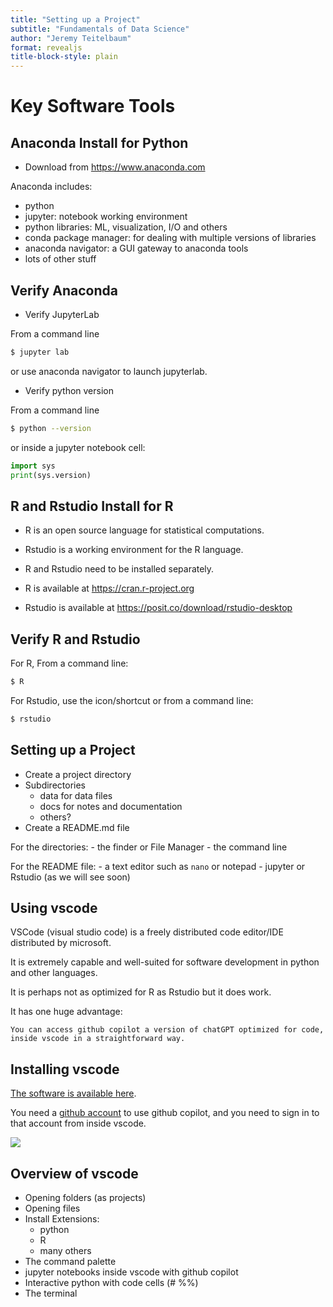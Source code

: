 ```yaml
---
title: "Setting up a Project"
subtitle: "Fundamentals of Data Science"
author: "Jeremy Teitelbaum"
format: revealjs
title-block-style: plain
---
```


# Key Software Tools

## Anaconda Install for Python

- Download from 
[https://www.anaconda.com](https://www.anaconda.com)

Anaconda includes:

- python
- jupyter: notebook working environment
- python libraries: ML, visualization, I/O and others
- conda package manager: for dealing with multiple versions of libraries
- anaconda navigator: a GUI gateway to anaconda tools
- lots of other stuff

## Verify Anaconda

- Verify JupyterLab

From a command line
```bash
$ jupyter lab 
```
or use anaconda navigator to launch jupyterlab.

- Verify python version

From a command line
```bash
$ python --version
```
or inside a jupyter notebook cell:
```python
import sys
print(sys.version)
```

## R and Rstudio Install for R

- R is an open source language for statistical computations.
- Rstudio is a working environment for the R language.
- R and Rstudio need to be installed separately.

- R is available at [https://cran.r-project.org](https://cran.r-project.org)
- Rstudio is available at [https://posit.co/download/rstudio-desktop](https://posit.co/download/rstudio-desktop)

## Verify R and Rstudio

For R, From a command line:
```bash
$ R 
```

For Rstudio, use the icon/shortcut or from a command line:
```bash
$ rstudio 
```

## Setting up a Project

- Create a project directory
- Subdirectories
    - data for data files
    - docs for notes and documentation
    - others?
- Create a README.md file 

For the directories:
- the finder or File Manager
- the command line

For the README file:
- a text editor such as `nano` or notepad 
- jupyter or Rstudio (as we will see soon)


## Using vscode

VSCode (visual studio code) is a freely distributed code editor/IDE distributed by microsoft.

It is extremely capable and well-suited for software development in python and other languages.

It is perhaps not as optimized for R as Rstudio but it does work.

It has one huge advantage:

    You can access github copilot a version of chatGPT optimized for code, inside vscode in a straightforward way.

## Installing vscode

[The software is available here](https://code.visualstudio.com).

You need a [github account](https://github.com) to use github copilot, and you need
to sign in to that account from inside vscode.

![](./vscode.png)

## Overview of vscode

- Opening folders (as projects)
- Opening files
- Install Extensions:
    - python
    - R
    - many others
- The command palette
- jupyter notebooks inside vscode with github copilot
- Interactive python with code cells (# %%)
- The terminal





